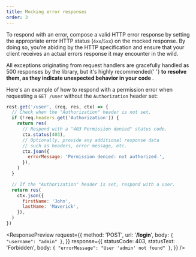 ```yaml
---
title: Mocking error responses
order: 3
---
```


To respond with an error, compose a valid HTTP error response by setting the appropriate error HTTP status (`4xx`/`5xx`) on the mocked response. By doing so, you're abiding by the HTTP specification and ensure that your client receives an actual errors response it may encounter in the wild.

<Hint>
  All exceptions originating from request handlers are gracefully handled as 500
  responses by the library, but it's highly recommended{' '}
  <strong>
    to resolve them, as they indicate unexpected behavior in your code
  </strong>
  .
</Hint>

Here's an example of how to respond with a permission error when requesting a `GET /user` without the `Authorization` header set:

```js focusedLines=3-11
rest.get('/user', (req, res, ctx) => {
  // Check when the "Authorization" header is not set.
  if (!req.headers.get('Authorization')) {
    return res(
      // Respond with a "403 Permission denied" status code.
      ctx.status(403),
      // Optionally, provide any additional response data
      // such as headers, error message, etc.
      ctx.json({
        errorMessage: 'Permission denied: not authorized.',
      }),
    )
  }

  // If the "Authorization" header is set, respond with a user.
  return res(
    ctx.json({
      firstName: 'John',
      lastName: 'Maverick',
    }),
  )
})
```

<ResponsePreview
  request={{
    method: 'POST',
    url: '**/login**',
    body: `
{
  "username": "admin"
}
    `,
  }}
  response={{
    statusCode: 403,
    statusText: 'Forbidden',
    body: `
{
  "errorMessage": "User 'admin' not found"
}
    `,
  }}
/>
